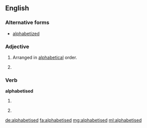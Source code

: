 ==English==

===Alternative forms===
* [[alphabetized]] {{qualifier|North American}}

===Adjective===
{{en-adj|-}}

# {{British}} Arranged in [[alphabetical]] order.
# {{alternative spelling of|alphabetized}}

===Verb===
'''alphabetised'''

# {{British}} {{en-past of|alphabetise}}
# {{alternative spelling of|alphabetized}}

[[de:alphabetised]]
[[fa:alphabetised]]
[[mg:alphabetised]]
[[ml:alphabetised]]